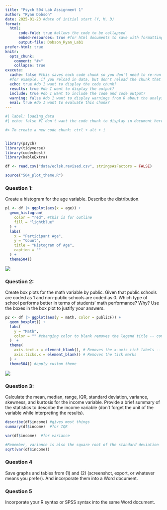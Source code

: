 ```yaml
---
title: "Psych 504 Lab Assignment 1"
author: "Ryan Dobson"
date: 2025-01-23 #date of initial start (Y, M, D)
format: 
  html:
      code-fold: true #allows the code to be collapsed
      embed-resources: true #for html documents to save with formatting 
      output-file: Dobson_Ryan_Lab1
prefer-html: true
knitr: 
  opts_chunk: 
    comment: "#>"
    collapse: true
execute:
  cache: false #this saves each code chunk so you don't need to re-run it. If you have chunks that depend upon each other this can be dangerous though. Use "dependson"
  #for example, if you reload in data, but don't reload the chunk that loads the data, your output will still be wrong
  echo: true #do I want to display the code chunk? 
  results: true #do I want to display the output? 
  include: true #do I want to include the code and code output?
  warning: false #do I want to display warnings from R about the analysis?
  eval: true #do I want to evaluate this chunk? 
---
```


```r
#| label: loading_data
#| echo: false #I don't want the code chunk to display in document here.

#> To create a new code chunk: ctrl + alt + i 


library(psych)
library(tidyverse)
library(codechest)
library(kableExtra)

df <- read.csv("data/eclsk.revised.csv", stringsAsFactors = FALSE)

source("504_plot_theme.R")

```

### Question 1:

Create a histogram for the age variable. Describe the distribution.

```r
p1 <- df |> ggplot(aes(x = age)) +
  geom_histogram(
    color = "red", #this is for outline 
    fill = "lightblue"
  ) +
  labs(
    x = "Participant Age",
    y = "Count",
    title = "Histogram of Age",
    caption = ""
  ) +
  theme504()

```

![](plots/lab1_age_hist.png)

### Question 2:

Create box plots for the math variable by public. Given that public schools are coded as 1 and non-public schools are coded as 0. Which type of school performs better in terms of students’ math performance? Why? Use the boxes in the box plot to justify your answers.

```r
p2 <- df |> ggplot(aes(y = math, color = publicF)) +
  geom_boxplot() +
  labs(
    y = "Math",
    color = "" #changing color to blank removes the legend title -- comment this out to see what happens
  )  +
  theme(
    axis.text.x = element_blank(), # Removes the x-axis tick labels -- not 
    axis.ticks.x = element_blank() # Removes the tick marks
  ) +
  theme504() #apply custom theme

```

![](plots/lab1_school_boxplot.png)

### Question 3:

Calculate the mean, median, range, IQR, standard deviation, variance, skewness, and kurtosis for the income variable. Provide a brief summary of the statistics to describe the income variable (don’t forget the unit of the variable while interpreting the results).

```r

describe(df$income) #gives most things
summary(df$income)  #for IQR 

var(df$income)  #for variance 

#Remember, variance is also the square root of the standard deviation 
sqrt(var(df$income)) 

```

### Question 4

Save graphs and tables from (1) and (2) (screenshot, export, or whatever means you prefer). And incorporate them into a Word document.

### Question 5

Incorporate your R syntax or SPSS syntax into the same Word document.
